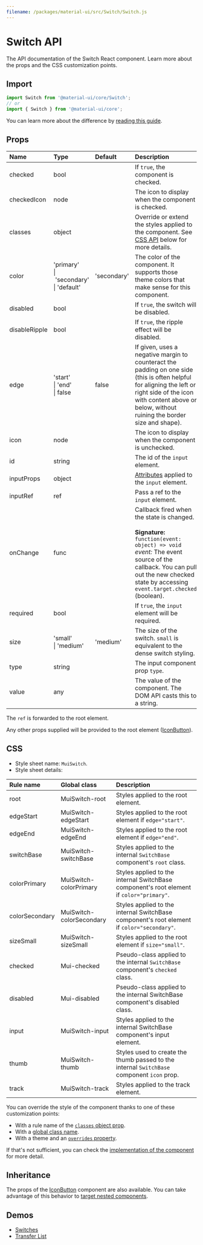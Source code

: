```yaml
---
filename: /packages/material-ui/src/Switch/Switch.js
---
```



<!--- This documentation is automatically generated, do not try to edit it. -->

# Switch API

<p className="description">The API documentation of the Switch React component. Learn more about the props and the CSS customization points.</p>

## Import

```js
import Switch from '@material-ui/core/Switch';
// or
import { Switch } from '@material-ui/core';
```

You can learn more about the difference by [reading this guide](/guides/minimizing-bundle-size/).



## Props

| Name | Type | Default | Description |
|:-----|:-----|:--------|:------------|
| <span className="prop-name">checked</span> | <span className="prop-type">bool</span> |  | If `true`, the component is checked. |
| <span className="prop-name">checkedIcon</span> | <span className="prop-type">node</span> |  | The icon to display when the component is checked. |
| <span className="prop-name">classes</span> | <span className="prop-type">object</span> |  | Override or extend the styles applied to the component. See [CSS API](#css) below for more details. |
| <span className="prop-name">color</span> | <span className="prop-type">'primary'<br />&#124;&nbsp;'secondary'<br />&#124;&nbsp;'default'</span> | <span className="prop-default">'secondary'</span> | The color of the component. It supports those theme colors that make sense for this component. |
| <span className="prop-name">disabled</span> | <span className="prop-type">bool</span> |  | If `true`, the switch will be disabled. |
| <span className="prop-name">disableRipple</span> | <span className="prop-type">bool</span> |  | If `true`, the ripple effect will be disabled. |
| <span className="prop-name">edge</span> | <span className="prop-type">'start'<br />&#124;&nbsp;'end'<br />&#124;&nbsp;false</span> | <span className="prop-default">false</span> | If given, uses a negative margin to counteract the padding on one side (this is often helpful for aligning the left or right side of the icon with content above or below, without ruining the border size and shape). |
| <span className="prop-name">icon</span> | <span className="prop-type">node</span> |  | The icon to display when the component is unchecked. |
| <span className="prop-name">id</span> | <span className="prop-type">string</span> |  | The id of the `input` element. |
| <span className="prop-name">inputProps</span> | <span className="prop-type">object</span> |  | [Attributes](https://developer.mozilla.org/en-US/docs/Web/HTML/Element/input#Attributes) applied to the `input` element. |
| <span className="prop-name">inputRef</span> | <span className="prop-type">ref</span> |  | Pass a ref to the `input` element. |
| <span className="prop-name">onChange</span> | <span className="prop-type">func</span> |  | Callback fired when the state is changed.<br /><br />**Signature:**<br />`function(event: object) => void`<br />*event:* The event source of the callback. You can pull out the new checked state by accessing `event.target.checked` (boolean). |
| <span className="prop-name">required</span> | <span className="prop-type">bool</span> |  | If `true`, the `input` element will be required. |
| <span className="prop-name">size</span> | <span className="prop-type">'small'<br />&#124;&nbsp;'medium'</span> | <span className="prop-default">'medium'</span> | The size of the switch. `small` is equivalent to the dense switch styling. |
| <span className="prop-name">type</span> | <span className="prop-type">string</span> |  | The input component prop `type`. |
| <span className="prop-name">value</span> | <span className="prop-type">any</span> |  | The value of the component. The DOM API casts this to a string. |

The `ref` is forwarded to the root element.

Any other props supplied will be provided to the root element ([IconButton](/api/icon-button/)).

## CSS

- Style sheet name: `MuiSwitch`.
- Style sheet details:

| Rule name | Global class | Description |
|:-----|:-------------|:------------|
| <span className="prop-name">root</span> | <span className="prop-name">MuiSwitch-root</span> | Styles applied to the root element.
| <span className="prop-name">edgeStart</span> | <span className="prop-name">MuiSwitch-edgeStart</span> | Styles applied to the root element if `edge="start"`.
| <span className="prop-name">edgeEnd</span> | <span className="prop-name">MuiSwitch-edgeEnd</span> | Styles applied to the root element if `edge="end"`.
| <span className="prop-name">switchBase</span> | <span className="prop-name">MuiSwitch-switchBase</span> | Styles applied to the internal `SwitchBase` component's `root` class.
| <span className="prop-name">colorPrimary</span> | <span className="prop-name">MuiSwitch-colorPrimary</span> | Styles applied to the internal SwitchBase component's root element if `color="primary"`.
| <span className="prop-name">colorSecondary</span> | <span className="prop-name">MuiSwitch-colorSecondary</span> | Styles applied to the internal SwitchBase component's root element if `color="secondary"`.
| <span className="prop-name">sizeSmall</span> | <span className="prop-name">MuiSwitch-sizeSmall</span> | Styles applied to the root element if `size="small"`.
| <span className="prop-name">checked</span> | <span className="prop-name">Mui-checked</span> | Pseudo-class applied to the internal `SwitchBase` component's `checked` class.
| <span className="prop-name">disabled</span> | <span className="prop-name">Mui-disabled</span> | Pseudo-class applied to the internal SwitchBase component's disabled class.
| <span className="prop-name">input</span> | <span className="prop-name">MuiSwitch-input</span> | Styles applied to the internal SwitchBase component's input element.
| <span className="prop-name">thumb</span> | <span className="prop-name">MuiSwitch-thumb</span> | Styles used to create the thumb passed to the internal `SwitchBase` component `icon` prop.
| <span className="prop-name">track</span> | <span className="prop-name">MuiSwitch-track</span> | Styles applied to the track element.

You can override the style of the component thanks to one of these customization points:

- With a rule name of the [`classes` object prop](/customization/components/#overriding-styles-with-classes).
- With a [global class name](/customization/components/#overriding-styles-with-global-class-names).
- With a theme and an [`overrides` property](/customization/globals/#css).

If that's not sufficient, you can check the [implementation of the component](https://github.com/mui-org/material-ui/blob/master/packages/material-ui/src/Switch/Switch.js) for more detail.

## Inheritance

The props of the [IconButton](/api/icon-button/) component are also available.
You can take advantage of this behavior to [target nested components](/guides/api/#spread).

## Demos

- [Switches](/components/switches/)
- [Transfer List](/components/transfer-list/)


